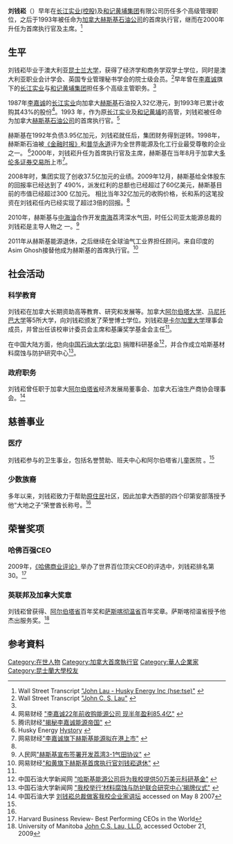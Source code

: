 {{Infobox_Celebrity
|name = 刘钱崧<br />John Ching Sung Lau
|image =|thumb|the Former CEO and President of Husky Energy, Canada
|nationality = {{CHN-HKG}}<br />
|occupation = [[赫斯基能源|赫斯基能源]]前任首席执行官兼主席<ref name=wallstreetbio/>
|alma_mater = [[昆士兰大学|昆士兰大学]]<ref name=wallstreetbio/>
|website = [https://www.twst.com/interview/john-lau-husky-energy-inc-hsetse 刘钱崧－赫斯基能源]<br />
}}
'''刘钱崧'''（{{lang-en|'''John Ching Sung Lau'''}}）早年在[[长江实业|长江实业(控股)]]及[[和记黄埔集团|和记黄埔集团]]有限公司历任多个高级管理职位，之后于1993年被任命为[[加拿大|加拿大]][[赫斯基石油|赫斯基石油公司]]的首席执行官，继而在2000年升任为首席执行官及主席。<ref name=wallstreettranscript>Wall Street Transcript [https://www.twst.com/interview/john-lau-husky-energy-inc-hsetse "John Lau - Husky Energy Inc (hse:tse)"] {{Wayback|url=https://www.twst.com/interview/john-lau-husky-energy-inc-hsetse |date=20160310165721 }}</ref>

==生平==
刘钱崧毕业于澳大利亚[[昆士兰大学|昆士兰大学]]，获得了经济学和商务学双学士学位，同时是澳大利亚职业会计学会、英国专业管理秘书学会的院士级会员。<ref name=wallstreetbio >Wall Street Transcript [https://www.twst.com/bio/john-c-s-lau/ "John C. S. Lau"] {{Wayback|url=https://www.twst.com/bio/john-c-s-lau/ |date=20160310122250 }}</ref>早年曾在[[李嘉诚|李嘉诚]]旗下的[[长江实业|长江实业]]与[[和记黄埔集团|和记黄埔集团]]担任多个高级主管职务。<ref name=wallstreetbio/>

1987年[[李嘉诚|李嘉诚]]的[[长江实业|长江实业]]向加拿大[[赫斯基能源公司|赫斯基]]石油投入32亿港元，到1993年已累计收购其43%的股份<ref name=likashingprofits>网易财经 [http://money.163.com/08/0826/00/4K7TVKAM002524SC.html "李嘉诚22年前收购能源公司 现半年盈利85.4亿"] {{Wayback|url=http://money.163.com/08/0826/00/4K7TVKAM002524SC.html |date=20160302143306 }}</ref>。1993 年，作为原[[长江实业|长江实业]]及[[HUTCHISON_WHAMPOA_INTERNTIONAL_(11)_LIMITED|和记黄埔]]的高管，刘钱崧被任命为加拿大[[赫斯基能源公司|赫斯基石油公司]]的首席执行官。<ref name=likashingempire>腾讯财经[http://finance.qq.com/zt2014/focus/lijiacheng.htm "揭秘李嘉诚能源帝国"] {{Wayback|url=http://finance.qq.com/zt2014/focus/lijiacheng.htm |date=20160309115431 }}</ref>

赫斯基在1992年负债3.95亿加元，刘钱崧就任后，集团财务得到逆转。1998年，赫斯斯石油被[[Financial_Times|《金融时报》]]和[[普华永道|普华永道]]评为全世界能源及化工行业最受尊敬的企业之一。 <ref name=husky>Husky Energy [http://www.huskyenergy.com/abouthusky/history.asp Hystory] {{WebCite|url=https://www.webcitation.org/6DFjBzHZg?url=http://www.huskyenergy.com/abouthusky/history.asp |date=20121228171710 |dateformat=iso }}</ref>2000年，刘钱崧升任为首席执行官及主席，赫斯基在当年8月于加拿大[[多伦多证券交易所|多伦多证券交易所]]上市<ref name=ipo>网易财经[http://money.163.com/11/0530/10/75A1F6J0002524SO.html "李嘉诚旗下赫斯基能源拟在港上市"] {{Wayback|url=http://money.163.com/11/0530/10/75A1F6J0002524SO.html |date=20160302145034 }}</ref>。

2008年时，集团实现了创收37.5亿加元的业绩。2009年12月，赫斯基给全体股东的回报率已经达到了 490%，派发红利的总额也已经超过了60亿美元，赫斯基目前的市值已经超过300 亿加元。 相比当年32亿加元的收购价格，长和系的这笔投资在刘钱崧任内已经实现了超过3倍的回报。<ref name=likashingprofits/>

2010年，赫斯基与[[中海油|中海油]]合作开发[[南海|南海]]荔湾深水气田，时任公司亚太能源总裁的刘钱崧是主导人物之 一。<ref name=southchinasea>人民网[http://paper.people.com.cn/zgnyb/html/2010-12/13/content_697003.htm "赫斯基宣布签署开发荔湾3-1气田协议"] {{Wayback|url=http://paper.people.com.cn/zgnyb/html/2010-12/13/content_697003.htm |date=20160304023345 }}</ref> 

2011年从赫斯基能源退休，之后继续在全球油气工业界担任顾问。来自印度的Asim Ghosh接替他成为赫斯基的首席执行官。<ref name=retirement>网易财经[http://money.163.com/10/0219/11/5VSNL24E002529IR.html "和黄旗下赫斯基首席执行官刘钱崧退休"] {{Wayback|url=http://money.163.com/10/0219/11/5VSNL24E002529IR.html |date=20160302140958 }}</ref>

== 社会活动 ==
=== 科学教育 ===
刘钱崧在加拿大长期资助高等教育、研究和发展等。加拿大[[阿尔伯塔大学|阿尔伯塔大学]]、[[马尼托巴大学|马尼托巴大学]]等5所大学，向刘钱崧颁发了荣誉博士学位。刘钱崧是[[卡尔加里大学|卡尔加里大学]]理事会成员，并曾出任该校审计委员会主席和基廉奖学基金会主任<ref name=cpu/>。

在中国大陆方面，他向[[中国石油大学_(北京)|中国石油大学(北京)]] 捐赠科研基金<ref>中国石油大学新闻网 [http://www.cup.edu.cn/news/zhxw/13020.htm "哈斯基能源公司将为我校提供50万美元科研基金"] {{Wayback|url=http://www.cup.edu.cn/news/zhxw/13020.htm |date=20160304033934 }}</ref>，并合作成立哈斯基材料腐蚀与防护研究中心<ref>中国石油大学新闻网 [http://www.cup.edu.cn/news/zhxw/13137.htm "我校举行‘材料腐蚀与防护联合研究中心’揭牌仪式"] {{Wayback|url=http://www.cup.edu.cn/news/zhxw/13137.htm |date=20160304031001 }}</ref>。

=== 政府职务 ===
刘钱崧曾任职于加拿大[[阿尔伯塔省|阿尔伯塔省]]经济发展局董事会、加拿大石油生产商协会理事会。<ref name=cpu>中国石油大学 [http://cup.edu.cn/tzygg/ggl/7895.htm 刘钱崧总裁做客我校企业家讲坛] {{Wayback|url=http://cup.edu.cn/tzygg/ggl/7895.htm |date=20160304031645 }} accessed on May 8 2007</ref>

== 慈善事业 ==
===  医疗 ===
刘钱崧参与的卫生事业，包括名誉赞助{{le|加拿大癌症协会|Canadian Cancer Society}}、班夫中心和阿尔伯塔省儿童医院 。<ref name=manitoba/>

=== 少数族裔 ===
多年以来，刘钱崧致力于帮助[[原住民|原住民]]社区，因此加拿大西部的四个印第安部落授予他“大地之子”荣誉酋长称号。<ref name=manitoba/>

== 荣誉奖项 ==
===  哈佛百强CEO ===
2009年，[[Harvard_Business_Review|《哈佛商业评论》]]举办了世界百位顶尖CEO的评选中，刘钱崧排名第30。<ref>Harvard Business Review- Best Performing CEOs in the World</ref>

=== 英联邦及加拿大奖章 ===
刘钱崧曾获得{{le|女王伊莉莎白二世金禧獎章|Queen Elizabeth II Golden Jubilee Medal|英国女王金禧奖章}}、[[阿尔伯塔省|阿尔伯塔省]]百年奖和[[萨斯喀彻温省|萨斯喀彻温省]]百年奖章。萨斯喀彻温省授予他杰出服务奖。<ref name=manitoba>University of Manitoba [http://umanitoba.ca/admin/governance/senate/hdr/977.html John C.S. Lau, LL.D.] {{Wayback|url=http://umanitoba.ca/admin/governance/senate/hdr/977.html |date=20160304011924 }} accessed October 21, 2009</ref>

== 参考資料 ==
{{Reflist}}

{{DEFAULTSORT:L}}
[[Category:在世人物|Category:在世人物]]
[[Category:加拿大首席執行官|Category:加拿大首席執行官]]
[[Category:華人企業家|Category:華人企業家]]
[[Category:昆士蘭大學校友|Category:昆士蘭大學校友]]